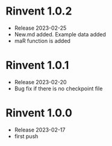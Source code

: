 # Rinvent 1.0.2
- Release 2023-02-25
- New.md added. Example data added
- maR function is added


# Rinvent 1.0.1

- Release 2023-02-20
- Bug fix if there is no checkpoint file


# Rinvent 1.0.0

- Release 2023-02-17
- first push

